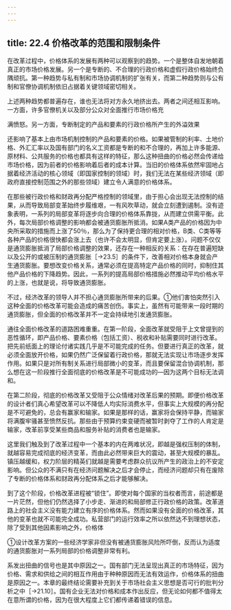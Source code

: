 ```yaml
---
---
---
```

title: 22.4 价格改革的范围和限制条件
---



在改革过程中，价格体系的发展有两种可以观察到的趋势。一个是整体自发地朝着真正的市场价格发展。另一个是专断的、不合理的行政价格和虚假行政价格始终负隅顽抗。第一种趋势与私有制和市场协调机制的扩张有关，而第二种趋势则与公有制和官僚协调机制依旧占据着关键领域密切相关。

上述两种趋势都普遍存在，谁也无法将对方永久地挤出去。两者之间还相互影响。一方面，许多官僚机关以及部分公众对全面推行市场价格充

满愤怒。另一方面，专断制定的产品和要素的行政价格所产生的外溢效果

还影响了基本上由市场机制控制的产品和要素的价格。如果被管制的利率、土地价格、外汇汇率以及国有部门的名义工资都是专断的和不合理的，再加上许多能源、原材料、公共服务的价格也都具有这样的特征，那么这种扭曲的价格必然会传递给市场价格，因为前者的价格影响着后者的成本计算。当旧的价格体系依然牢固地占据着经济活动的核心领域（即国家控制的领域）时，我们无法在某些经济领域（即政府直接控制范围之外的那些领域）建立令人满意的价格体系。

在那些被行政价格和财政再分配严格控制的领域里，由于担心会出现无法控制的结果，从而导致局部变革始终步履维艰，一有风吹草动，就会立刻遭到遏制。没有迹象表明，一系列的局部变革将逐步向合理的价格体系靠拢，从而建立供需平衡。此外，每次局部价格调整的影响都会被通货膨胀所抵消。如果A类产品的价格因为中央所采取的措施而上涨了50％，那么为了保持更合理的相对价格，B类、C类等等各种产品的价格很快都会涨上去（也许不会太明显，但肯定要上涨）。问题不仅仅是通货膨胀抵消了局部价格调整的效果，还存在一种相反的关系：在存在普遍短缺以及公开的或被压制的通货膨胀［→23.5］的条件下，改善相对价格本身就会产生通货膨胀。要想改变价格关系，通常必须在提高特定产品价格的同时，抑制住其他产品价格的下降趋势。因此，一系列的提高局部价格措施必然推动平均价格水平的上涨，也就是说，将导致通货膨胀。

不过，经济改革的领导人并不担心通货膨胀所带来的后果。①他们害怕突然引入这种全面的价格改革可能会造成的痛苦创伤。事实上，虽然有可能带来一段时期的通货膨胀，但全面的价格改革并不一定会持续地引发通货膨胀。

通往全面价格改革的道路困难重重。在第一阶段，全面改革就受阻于上文曾提到的恶性循环，即产品价格、要素价格（包括工资）、税收和补贴需要同时进行改革。把先前纸面上的理论付诸实践几乎是不可能完成的任务。但要进行真正的改革，就必须全面放开价格，如果仍然广泛保留着行政价格，那就无法实现让市场逐步发挥作用。如果只是对所有制关系进行局部微小的变革，而且要保留混合协调机制，那么想在这一阶段推行全面彻底的价格改革是不可能成功的—因为这两个目标无法调和。

在第二阶段，彻底的价格改革又受阻于公众情绪对改革后果的预期。即便价格改革的设计者们真心希望改革可以不降低人均实际消费水平，但事实上大规模的再分配是不可避免的，总会有赢家和输家。如果是那样的话，赢家将会保持平静，而输家将满腹牢骚甚至愤然反抗。那些由于预算约束变硬而被暂时剥夺了工作的人肯定是输家，改革前享受某些商品和服务补贴的消费者也是输家。

这里我们触及到了改革过程中一个基本的内在两难状况，即越是强权压制的体制，就越容易完成彻底的经济变革，而由此必然带来巨大的震动，甚至大规模的暴乱。镇压越缓和，权力阶层的精英们就越是需要考虑群众抗议所产生的政治上的不安定影响。但公众的不满只有在经济问题解决之后才会停止，而经济问题却只有在废除了专断的价格体系和财政再分配体系之后才能够解决。

到了这个阶段，价格改革进程被“锁住”。即使对每个国家的当权者而言，前途都是一片茫然，但他们仍然选择了小步走、渐进的和局部修正行政价格的政策。改革道路上的社会主义没有能力建立有序的价格体系。然而如果没有全面的价格改革，其他的变革也就不可能完全成功。私营部门的运行效率之所以依然达不到理想状态，除了受到其他因素影响之外，价格体

①设计改革方案的一些经济学家非但没有被通货膨胀风险所吓倒，反而认为适度的通货膨胀对一系列局部的价格调整非常有利。


系发出扭曲的信号也是其中原因之一。国有部门无法呈现出真正的市场特征，因为价格、需求和供给之间的相互作用由于种种原因而无法有效运作，价格体系的扭曲是原因之一。本章的最终结论需要补充到关于市场社会主义思想是否可行的批判分析之中［→21.10］。国有企业无法对价格和成本作出反应，但无论如何都不值得太在意所谓的价格，因为在很大程度上它们都传递着错误的信息。
